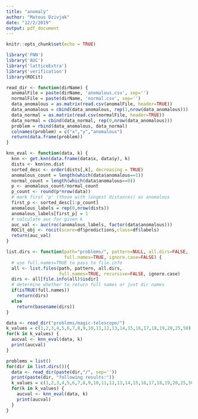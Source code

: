 ```yaml
---
title: "anomaly"
author: "Matous Dzivjak"
date: "12/2/2019"
output: pdf_document
---
```


```r
knitr::opts_chunk$set(echo = TRUE)
```

```r
library('FNN')
library('AUC')
library('latticeExtra') 
library('verification')
library(ROCit)

read_dir <- function(dirName) {
  anomalFile = paste(dirName, 'anomalous.csv', sep='')
  normalFile = paste(dirName, 'normal.csv', sep='')
  data_anomalous = as.matrix(read.csv(anomalFile, header=TRUE))
  data_anomalous = cbind(data_anomalous, rep(1,nrow(data_anomalous)))
  data_normal = as.matrix(read.csv(normalFile, header=TRUE))
  data_normal = cbind(data_normal, rep(0,nrow(data_anomalous)))
  problem = rbind(data_anomalous, data_normal)
  colnames(problem) = c("x","y","anomalous")
  return(data.frame(problem))
}

knn_eval <- function(data, k) {
  knn <- get.knn(data.frame(data$x, data$y), k)
  dists <- knn$nn.dist
  sorted_desc <- order(dists[,k], decreasing = TRUE)
  anomalous_count = length(which(data$anomalous==1))
  normal_count = length(which(data$anomalous==0))
  p <- anomalous_count/normal_count
  p_count <- round(p*nrow(data))
  # mark first 'p' (those with longest distances) as anomalous
  first_p <- sorted_desc[1:p_count]
  anomalous_labels = rep(0,nrow(dists))
  anomalous_labels[first_p] = 1
  # calculate auc for given k
  auc_val <- auc(roc(anomalous_labels, factor(data$anomalous)))
  ROCit_obj <- rocit(score=df$predictions,class=df$labels)
  return(auc_val)
}

list.dirs <- function(path="problems/", pattern=NULL, all.dirs=FALSE,
                      full.names=TRUE, ignore.case=FALSE) {
  # use full.names=TRUE to pass to file.info
  all <- list.files(path, pattern, all.dirs,
                    full.names=TRUE, recursive=FALSE, ignore.case)
  dirs <- all[file.info(all)$isdir]
  # determine whether to return full names or just dir names
  if(isTRUE(full.names))
    return(dirs)
  else
    return(basename(dirs))
}

data <- read_dir("problems/magic-telescope/")
k_values = c(1,2,3,4,5,6,7,8,9,10,11,12,13,14,15,16,17,18,19,20,25,50)
for(k in k_values) {
  aucval <- knn_eval(data, k)
  print(aucval)
}

problems = list()
for(dir in list.dirs()){
  data <- read_dir(paste(dir,"/", sep=''))
  print(paste(dir, "following results:"))
  k_values = c(1,2,3,4,5,6,7,8,9,10,11,12,13,14,15,16,17,18,19,20,25,50)
  for(k in k_values) {
    aucval <- knn_eval(data, k)
    print(aucval)
  }
}



```
